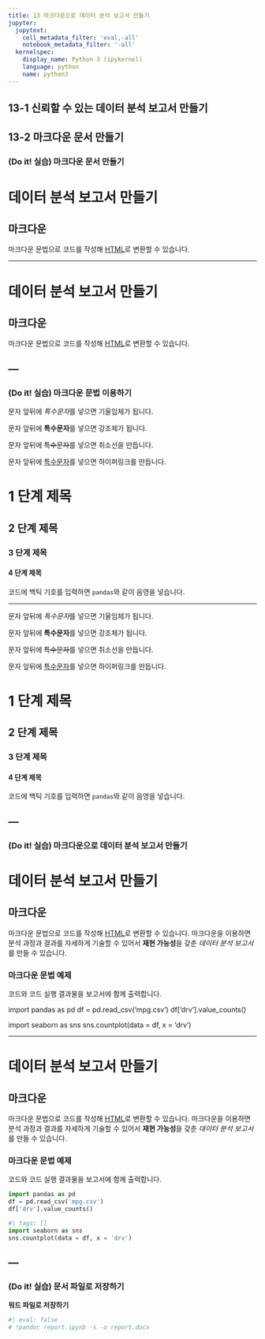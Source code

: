 ```yaml
---
title: 13 마크다운으로 데이터 분석 보고서 만들기
jupyter:
  jupytext:
    cell_metadata_filter: 'eval,-all'
    notebook_metadata_filter: '-all'
  kernelspec:
    display_name: Python 3 (ipykernel)
    language: python
    name: python3
---
```



## 13-1 신뢰할 수 있는 데이터 분석 보고서 만들기


## 13-2 마크다운 문서 만들기

### (Do it! 실습) 마크다운 문서 만들기

# 데이터 분석 보고서 만들기

## 마크다운

마크다운 문법으로 코드를 작성해 [HTML](https://ko.wikipedia.org/wiki/HTML)로 변환할 수 있습니다.

---

# 데이터 분석 보고서 만들기

## 마크다운

마크다운 문법으로 코드를 작성해 [HTML](https://ko.wikipedia.org/wiki/HTML)로 변환할 수 있습니다.

---
---

### (Do it! 실습) 마크다운 문법 이용하기

문자 앞뒤에 *특수문자*를 넣으면 기울임체가 됩니다.

문자 앞뒤에 **특수문자**를 넣으면 강조체가 됩니다.

문자 앞뒤에 ~~특수문자~~를 넣으면 취소선을 만듭니다.

문자 앞뒤에 [특수문자](http://www.google.com/search?q=special+character)를 넣으면 하이퍼링크를 만듭니다.

# 1 단계 제목
## 2 단계 제목
### 3 단계 제목
#### 4 단계 제목

코드에 백틱 기호를 입력하면 `pandas`와 같이 음영을 넣습니다.

---

문자 앞뒤에 *특수문자*를 넣으면 기울임체가 됩니다.

문자 앞뒤에 **특수문자**를 넣으면 강조체가 됩니다.

문자 앞뒤에 ~~특수문자~~를 넣으면 취소선을 만듭니다.

문자 앞뒤에 [특수문자](http://www.google.com/search?q=special+character)를 넣으면 하이퍼링크를 만듭니다.

# 1 단계 제목
## 2 단계 제목
### 3 단계 제목
#### 4 단계 제목

코드에 백틱 기호를 입력하면 `pandas`와 같이 음영을 넣습니다.

---
---

### (Do it! 실습) 마크다운으로 데이터 분석 보고서 만들기

# 데이터 분석 보고서 만들기

## 마크다운

마크다운 문법으로 코드를 작성해 [HTML](https://ko.wikipedia.org/wiki/HTML)로 변환할 수 있습니다. 마크다운을 이용하면 분석 과정과 결과를 자세하게 기술할 수 있어서 **재현 가능성**을 갖춘 *데이터 분석 보고서*를 만들 수 있습니다.

### 마크다운 문법 예제 

코드와 코드 실행 결과물을 보고서에 함께 출력합니다.

import pandas as pd
df = pd.read_csv('mpg.csv')
df['drv'].value_counts()

import seaborn as sns
sns.countplot(data = df, x = 'drv')

---

# 데이터 분석 보고서 만들기

## 마크다운

마크다운 문법으로 코드를 작성해 [HTML](https://ko.wikipedia.org/wiki/HTML)로 변환할 수 있습니다. 마크다운을 이용하면 분석 과정과 결과를 자세하게 기술할 수 있어서 **재현 가능성**을 갖춘 *데이터 분석 보고서*를 만들 수 있습니다.

### 마크다운 문법 예제 

코드와 코드 실행 결과물을 보고서에 함께 출력합니다.

```python
import pandas as pd
df = pd.read_csv('mpg.csv')
df['drv'].value_counts()
```

```python
#| tags: []
import seaborn as sns
sns.countplot(data = df, x = 'drv')
```

---
---

### (Do it! 실습) 문서 파일로 저장하기

**워드 파일로 저장하기**

```python
#| eval: false
# !pandoc report.ipynb -s -o report.docx
```

